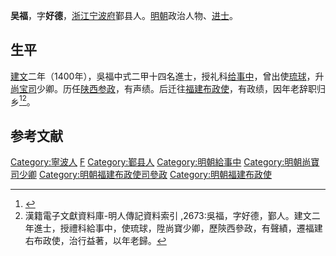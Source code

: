 {{Otheruses|other=名为吳福的其他人物|吳福}}

'''吴福'''，字'''好德'''，[[浙江|浙江]][[宁波府|宁波府]]鄞县人。[[明朝|明朝]]政治人物、[[进士|进士]]。

== 生平 ==
[[建文|建文]]二年（1400年），吳福中式二甲十四名進士，授礼科[[给事中|给事中]]，曾出使[[琉球|琉球]]，升[[尚宝司|尚宝司]]少卿。历任[[陕西|陕西]][[参政|参政]]，有声绩。后迁往[[福建|福建]][[布政使|布政使]]，有政绩，因年老辞职归乡<ref>{{cite book | language = zh-hans | author = 潘荣胜 | coauthors =  | title = 《明清进士录》 | url =  | date = 2006年 | location =  | publisher = [[中华书局|中华书局]] | id =  | isbn = 9787101043501 | pages = 17页 }}</ref><ref>漢籍電子文獻資料庫-明人傳記資料索引 ,2673:吳福，字好德，鄞人。建文二年進士，授禮科給事中，使琉球，陞尚寶少卿，歷陝西參政，有聲績，遷福建右布政使，治行益著，以年老歸。</ref>。

==参考文献==
{{reflist}}

{{建文二年庚辰科殿試金榜}}

{{Authority control}}

{{DEFAULTSORT:Wu吳}}
[[Category:寧波人|Category:寧波人]]
[[Category:吳姓|F]]
[[Category:鄞县人|Category:鄞县人]]
[[Category:明朝給事中|Category:明朝給事中]]
[[Category:明朝尚寶司少卿|Category:明朝尚寶司少卿]]
[[Category:明朝福建布政使司參政|Category:明朝福建布政使司參政]]
[[Category:明朝福建布政使|Category:明朝福建布政使]]


{{明朝人物小作品}}